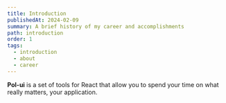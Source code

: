 ```yaml
---
title: Introduction
publishedAt: 2024-02-09
summary: A brief history of my career and accomplishments
path: introduction
order: 1
tags:
  - introduction
  - about
  - career
---
```


**Pol-ui** is a set of tools for React that allow you to spend your time on what really matters, your application.
